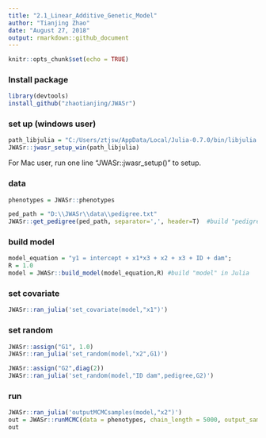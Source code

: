 ```yaml
---
title: "2.1_Linear_Additive_Genetic_Model"
author: "Tianjing Zhao"
date: "August 27, 2018"
output: rmarkdown::github_document
---
```


```r
knitr::opts_chunk$set(echo = TRUE)
```


### Install package
```r
library(devtools)
install_github("zhaotianjing/JWASr")
```

### set up (windows user)
```r
path_libjulia = "C:/Users/ztjsw/AppData/Local/Julia-0.7.0/bin/libjulia.dll"
JWASr::jwasr_setup_win(path_libjulia)
```
For Mac user, run one line "JWASr::jwasr_setup()" to setup.


### data
```r
phenotypes = JWASr::phenotypes

ped_path = "D:\\JWASr\\data\\pedigree.txt"
JWASr::get_pedigree(ped_path, separator=',', header=T)  #build "pedigree" in Julia
```


### build model
```r
model_equation = "y1 = intercept + x1*x3 + x2 + x3 + ID + dam";
R = 1.0
model = JWASr::build_model(model_equation,R) #build "model" in Julia
```

### set covariate
```r
JWASr::ran_julia('set_covariate(model,"x1")')
```

### set random
```r
JWASr::assign("G1", 1.0)
JWASr::ran_julia('set_random(model,"x2",G1)')
```
```r
JWASr::assign("G2",diag(2))
JWASr::ran_julia('set_random(model,"ID dam",pedigree,G2)')
```

### run
```r
JWASr::ran_julia('outputMCMCsamples(model,"x2")')
out = JWASr::runMCMC(data = phenotypes, chain_length = 5000, output_samples_frequency = 100)
out
```

